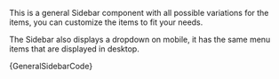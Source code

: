 
<Section style={{ paddingTop: 30 }}>
  <p>
    This is a general Sidebar component with all possible variations for the
    items, you can customize the items to fit your needs.
  </p>

  <p>
    The Sidebar also displays a dropdown on mobile, it has the same menu items
    that are displayed in desktop.
  </p>

  <Preview wrapper={true}>
    <BasicSidebar />
  </Preview>

  <Snippet language="js">
    {GeneralSidebarCode}
  </Snippet>
</Section>

